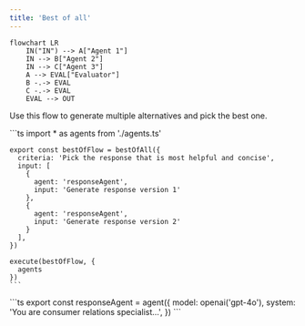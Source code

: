 ```yaml
---
title: 'Best of all'
---
```



```mermaid
flowchart LR
    IN("IN") --> A["Agent 1"]
    IN --> B["Agent 2"]
    IN --> C["Agent 3"]
    A --> EVAL["Evaluator"]
    B -.-> EVAL
    C -.-> EVAL
    EVAL --> OUT
```

Use this flow to generate multiple alternatives and pick the best one.

<Tabs>
  <TabItem label="flow.ts">
    ```ts
    import * as agents from './agents.ts'

    export const bestOfFlow = bestOfAll({
      criteria: 'Pick the response that is most helpful and concise',
      input: [
        {
          agent: 'responseAgent',
          input: 'Generate response version 1'
        },
        {
          agent: 'responseAgent',
          input: 'Generate response version 2'
        }
      ],
    })

    execute(bestOfFlow, {
      agents
    })
    ```
  </TabItem>
  <TabItem label="agents.ts">
    ```ts
    export const responseAgent = agent({
      model: openai('gpt-4o'),
      system: 'You are consumer relations specialist...',
    })
    ```
  </TabItem>
</Tabs>
